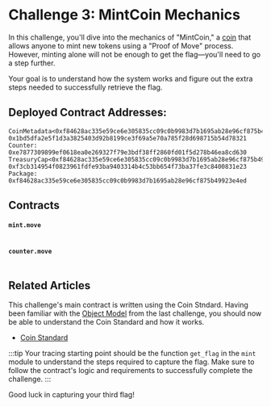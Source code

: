 




# Challenge 3: MintCoin Mechanics

In this challenge, you'll dive into the mechanics of "MintCoin," a [coin](../standards/coin.mdx) that allows anyone to mint new tokens using a "Proof of Move" process. However, minting alone will not be enough to get the flag—you'll need to go a step further.

Your goal is to understand how the system works and figure out the extra steps needed to successfully retrieve the flag.


## Deployed Contract Addresses:
```
CoinMetadata<0xf84628ac335e59ce6e305835cc09c0b9983d7b1695ab28e96cf875b49923e4ed::mintcoin::MINTCOIN>: 0x1bd5dfa2e5f1d3a3825403d92b8199ce3f69a5e70a785f28d698715b54d78321
Counter: 0xe7877309899ef0618ea0e269327f79e3bdf38ff2860fd01f5d278b46ea8cd630
TreasuryCap<0xf84628ac335e59ce6e305835cc09c0b9983d7b1695ab28e96cf875b49923e4ed::mintcoin::MINTCOIN>: 0xf3cb314954f0823961fdfe93ba9403314b4c53bb654f73ba37fe3c8400831e23
Package: 0xf84628ac335e59ce6e305835cc09c0b9983d7b1695ab28e96cf875b49923e4ed
```

## Contracts

#### `mint.move`
```move file=<rootDir>/docs/examples/move/ctf/challenge_3/sources/mint.move
```

#### `counter.move`
```move file=<rootDir>/docs/examples/move/ctf/challenge_3/sources/counter.move
```


## Related Articles
This challenge's main contract is written using the Coin Stndard. Having been familiar with the [Object Model](../iota-101/objects/object-model.mdx) from the last challenge, you should now be able to understand the Coin Standard and how it works.

- [Coin Standard](../standards/coin.mdx)



:::tip
Your tracing starting point should be the function `get_flag` in the `mint` module to understand the steps required to capture the flag. Make sure to follow the contract's logic and requirements to successfully complete the challenge. 
:::

Good luck in capturing your third flag!



<ChallengeVerifier expectedObjectType="0xf84628ac335e59ce6e305835cc09c0b9983d7b1695ab28e96cf875b49923e4ed::mintcoin::Flag" />